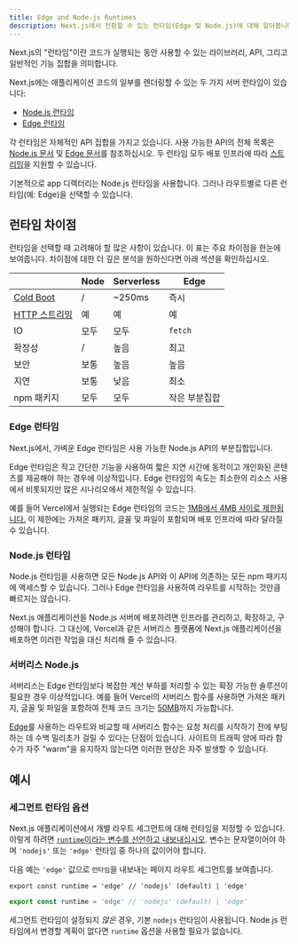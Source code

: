```yaml
---
title: Edge and Node.js Runtimes
description: Next.js에서 전환할 수 있는 런타임(Edge 및 Node.js)에 대해 알아봅니다.
---
```


Next.js의 "런타임"이란 코드가 실행되는 동안 사용할 수 있는 라이브러리, API, 그리고 일반적인 기능 집합을 의미합니다.

Next.js에는 애플리케이션 코드의 일부를 렌더링할 수 있는 두 가지 서버 런타임이 있습니다:

- [Node.js 런타임](#nodejs-runtime)
- [Edge 런타임](#edge-runtime)

각 런타임은 자체적인 API 집합을 가지고 있습니다. 사용 가능한 API의 전체 목록은 [Node.js 문서](https://nodejs.org/docs/latest/api/) 및 [Edge 문서](/docs/app/api-reference/edge)를 참조하십시오. 두 런타임 모두 배포 인프라에 따라 [스트리밍](/docs/app/building-your-application/routing/loading-ui-and-streaming)을 지원할 수 있습니다.

기본적으로 app 디렉터리는 Node.js 런타임을 사용합니다. 그러나 라우트별로 다른 런타임(예: Edge)을 선택할 수 있습니다.

## 런타임 차이점

런타임을 선택할 때 고려해야 할 많은 사항이 있습니다. 이 표는 주요 차이점을 한눈에 보여줍니다. 차이점에 대한 더 깊은 분석을 원하신다면 아래 섹션을 확인하십시오.

|                                                                                                                                                     | Node | Serverless | Edge          |
| --------------------------------------------------------------------------------------------------------------------------------------------------- | ---- | ---------- | ------------- |
| [Cold Boot](https://vercel.com/docs/concepts/get-started/compute#cold-and-hot-boots?utm_source=next-site&utm_medium=docs&utm_campaign=next-website) | /    | ~250ms     | 즉시          |
| [HTTP 스트리밍](/docs/app/building-your-application/routing/loading-ui-and-streaming)                                                               | 예   | 예         | 예            |
| IO                                                                                                                                                  | 모두 | 모두       | `fetch`       |
| 확장성                                                                                                                                              | /    | 높음       | 최고          |
| 보안                                                                                                                                                | 보통 | 높음       | 높음          |
| 지연                                                                                                                                                | 보통 | 낮음       | 최소          |
| npm 패키지                                                                                                                                          | 모두 | 모두       | 작은 부분집합 |

### Edge 런타임

Next.js에서, 가벼운 Edge 런타임은 사용 가능한 Node.js API의 부분집합입니다.

Edge 런타임은 작고 간단한 기능을 사용하여 짧은 지연 시간에 동적이고 개인화된 콘텐츠를 제공해야 하는 경우에 이상적입니다. Edge 런타임의 속도는 최소한의 리소스 사용에서 비롯되지만 많은 시나리오에서 제한적일 수 있습니다.

예를 들어 Vercel에서 실행되는 Edge 런타임의 코드는 [1MB에서 4MB 사이로 제한됩니다.](https://vercel.com/docs/concepts/limits/overview#edge-middleware-and-edge-functions-size) 이 제한에는 가져온 패키지, 글꼴 및 파일이 포함되며 배포 인프라에 따라 달라질 수 있습니다.

### Node.js 런타임

Node.js 런타임을 사용하면 모든 Node.js API와 이 API에 의존하는 모든 npm 패키지에 액세스할 수 있습니다. 그러나 Edge 런타임을 사용하여 라우트를 시작하는 것만큼 빠르지는 않습니다.

Next.js 애플리케이션을 Node.js 서버에 배포하려면 인프라를 관리하고, 확장하고, 구성해야 합니다. 그 대신에, Vercel과 같은 서버리스 플랫폼에 Next.js 애플리케이션을 배포하면 이러한 작업을 대신 처리해 줄 수 있습니다.

### 서버리스 Node.js

서버리스는 Edge 런타임보다 복잡한 계산 부하를 처리할 수 있는 확장 가능한 솔루션이 필요한 경우 이상적입니다. 예를 들어 Vercel의 서버리스 함수를 사용하면 가져온 패키지, 글꼴 및 파일을 포함하여 전체 코드 크기는 [50MB](https://vercel.com/docs/concepts/limits/overview#serverless-function-size)까지 가능합니다.

[Edge](https://vercel.com/docs/concepts/functions/edge-functions)를 사용하는 라우트와 비교할 때 서버리스 함수는 요청 처리를 시작하기 전에 부팅하는 데 수백 밀리초가 걸릴 수 있다는 단점이 있습니다. 사이트의 트래픽 양에 따라 함수가 자주 "warm"을 유지하지 않는다면 이러한 현상은 자주 발생할 수 있습니다.

<AppOnly>

## 예시

### 세그먼트 런타임 옵션

Next.js 애플리케이션에서 개별 라우트 세그먼트에 대해 런타임을 지정할 수 있습니다. 이렇게 하려면 [`runtime`이라는 변수를 선언하고 내보내십시오](/docs/app/api-reference/file-conventions/route-segment-config). 변수는 문자열이어야 하며 `'nodejs'` 또는 `'edge'` 런타임 중 하나의 값이어야 합니다.

다음 예는 `'edge'` 값으로 `런타임`을 내보내는 페이지 라우트 세그먼트를 보여줍니다.

```tsx filename="app/page.tsx" switcher
export const runtime = 'edge' // 'nodejs' (default) | 'edge'
```

```jsx filename="app/page.js" switcher
export const runtime = 'edge' // 'nodejs' (default) | 'edge'
```

세그먼트 런타임이 설정되지 _않은_ 경우, 기본 `nodejs` 런타임이 사용됩니다. Node.js 런타임에서 변경할 계획이 없다면 `runtime` 옵션을 사용할 필요가 없습니다.

</AppOnly>
